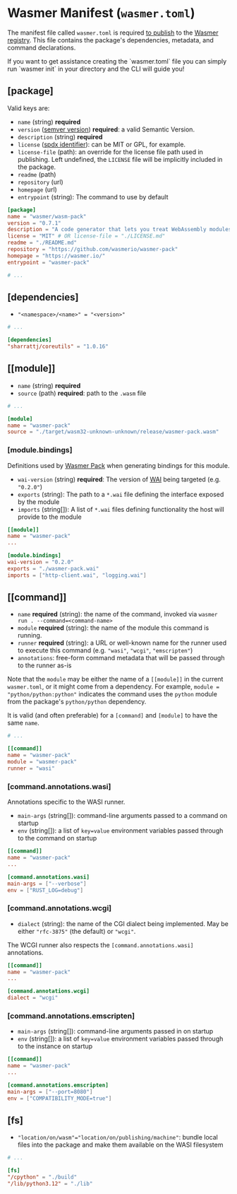 
# Wasmer Manifest (`wasmer.toml`)

The manifest file called `wasmer.toml` is required [to publish](./get-started.mdx) to the [Wasmer registry](https://wasmer.io/products/registry). This file contains the package's dependencies, metadata, and command declarations.

<Callout type="default" emoji="💡">
  If you want to get assistance creating the `wasmer.toml` file you can simply
  run `wasmer init` in your directory and the CLI will guide you!
</Callout>

## \[package\]

Valid keys are:

- `name` \(string\) **required**
- `version` \([semver version](https://semver.org/)\) **required**: a valid Semantic Version.
- `description` \(string\) **required**
- `license` \([spdx identifier](https://spdx.org/licenses/)\): can be MIT or GPL, for example.
- `license-file` \(path\): an override for the license file path used in publishing. Left undefined, the `LICENSE` file will be implicitly included in the package.
- `readme` \(path\)
- `repository` \(url\)
- `homepage` \(url\)
- `entrypoint` \(string\): The command to use by default

```toml filename="wasmer.toml" copy
[package]
name = "wasmer/wasm-pack"
version = "0.7.1"
description = "A code generator that lets you treat WebAssembly modules like native dependencies."
license = "MIT" # OR license-file = "./LICENSE.md"
readme = "./README.md"
repository = "https://github.com/wasmerio/wasmer-pack"
homepage = "https://wasmer.io/"
entrypoint = "wasmer-pack"

# ...
```

## \[dependencies\]

- `"<namespace>/<name>" = "<version>"`

```toml filename="wasmer.toml" copy
# ...

[dependencies]
"sharrattj/coreutils" = "1.0.16"
```

## \[\[module\]\]

- `name` \(string\) **required**
- `source` \(path\) **required**: path to the `.wasm` file

```toml filename="wasmer.toml" copy
# ...

[module]
name = "wasmer-pack"
source = "./target/wasm32-unknown-unknown/release/wasmer-pack.wasm"
```

### \[module.bindings\]

Definitions used by [Wasmer Pack][wasmer-pack] when generating bindings for this
module.

- `wai-version` \(string\) **required**: The version of [WAI][wai] being targeted (e.g. `"0.2.0"`)
- `exports` \(string\): The path to a `*.wai` file defining the interface exposed by the module
- `imports` \(string\[\]\): A list of `*.wai` files defining functionality the host will provide to the module

```toml filename="wasmer.toml" copy
[[module]]
name = "wasmer-pack"
...

[module.bindings]
wai-version = "0.2.0"
exports = "./wasmer-pack.wai"
imports = ["http-client.wai", "logging.wai"]
```

## \[\[command\]\]

- `name` **required** \(string\): the name of the command, invoked via `wasmer run . --command=<command-name>`
- `module` **required** \(string\): the name of the module this command is running.
- `runner` **required** \(string\): a URL or well-known name for the runner used to execute this command (e.g. `"wasi"`, `"wcgi"`, `"emscripten"`)
- `annotations`: free-form command metadata that will be passed through to the runner as-is

Note that the `module` may be either the name of a `[[module]]` in the current `wasmer.toml`, or it might come from a dependency. For example, `module = "python/python:python"` indicates the command uses the `python` module from the package's `python/python` dependency.

It is valid (and often preferable) for a `[command]` and `[module]` to have the same `name`.

```toml filename="wasmer.toml" copy
# ...

[[command]]
name = "wasmer-pack"
module = "wasmer-pack"
runner = "wasi"
```

### \[command.annotations.wasi\]

Annotations specific to the WASI runner.

- `main-args` \(string\[\]\): command-line arguments passed to a command on startup
- `env` \(string\[\]\): a list of `key=value` environment variables passed through to the command on startup

```toml filename="wasmer.toml" copy
[[command]]
name = "wasmer-pack"
...

[command.annotations.wasi]
main-args = ["--verbose"]
env = ["RUST_LOG=debug"]
```

### \[command.annotations.wcgi\]

- `dialect` \(string\): the name of the CGI dialect being implemented. May be either `"rfc-3875"` (the default) or `"wcgi"`.

The WCGI runner also respects the `[command.annotations.wasi]` annotations.

```toml filename="wasmer.toml" copy
[[command]]
name = "wasmer-pack"
...

[command.annotations.wcgi]
dialect = "wcgi"
```

### \[command.annotations.emscripten\]

- `main-args` \(string\[\]\): command-line arguments passed in on startup
- `env` \(string\[\]\): a list of `key=value` environment variables passed through to the instance on startup

```toml filename="wasmer.toml" copy
[[command]]
name = "wasmer-pack"
...

[command.annotations.emscripten]
main-args = ["--port=8080"]
env = ["COMPATIBILITY_MODE=true"]
```


## \[fs\]

- `"location/on/wasm"="location/on/publishing/machine"`: bundle local files into the package and make them available on the WASI filesystem

```toml filename="wasmer.toml" copy
# ...

[fs]
"/cpython" = "./build"
"/lib/python3.12" = "./lib"
```

[wasmer-pack]: https://github.com/wasmerio/wasmer-pack
[wai]: https://github.com/wasmerio/wai
